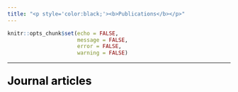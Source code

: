 ```yaml
---
title: "<p style='color:black;'><b>Publications</b></p>"
---
```


```r
knitr::opts_chunk$set(echo = FALSE,
                      message = FALSE,
                      error = FALSE,
                      warning = FALSE)
```

***

<p style='font-size:25px; color:black;'><i class="far fa-newspaper"></i> <b>Journal articles</b> </p>



